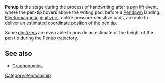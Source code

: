 '''Penup''' is the stage during the process of handwriting after a [[pen lift]] event, where the pen-tip hovers above the writing pad, before a [[Pendown]] landing. [[Electromagnetic]] [[digitizer]]s, unlike pressure-sensitive pads, are able to deliver an estimated coordinate position of the pen tip.

Some [[digitizer]]s are even able to provide an estimate of the height of the pen tip during the [[Penup]] [[trajectory]].

==See also==
*[[Graphonomics]]

[[Category:Penmanship]]